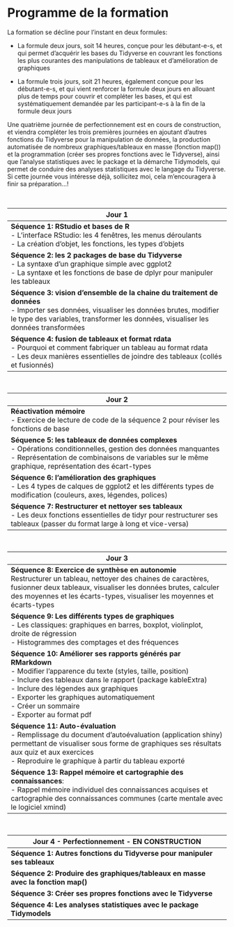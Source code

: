 # Programme de la formation

::: {align="justify"}
::: {align="justify"}
La formation se décline pour l'instant en deux formules:

-   La formule deux jours, soit 14 heures, conçue pour les débutant-e-s, et qui permet d'acquérir les bases du Tidyverse en couvrant les fonctions les plus courantes des manipulations de tableaux et d'amélioration de graphiques

-   La formule trois jours, soit 21 heures, également conçue pour les débutant-e-s, et qui vient renforcer la formule deux jours en allouant plus de temps pour couvrir et compléter les bases, et qui est systématiquement demandée par les participant-e-s à la fin de la formule deux jours

Une quatrième journée de perfectionnement est en cours de construction, et viendra compléter les trois premières journées en ajoutant d'autres fonctions du Tidyverse pour la manipulation de données, la production automatisée de nombreux graphiques/tableaux en masse (fonction map()) et la programmation (créer ses propres fonctions avec le Tidyverse), ainsi que l'analyse statistiques avec le package et la démarche Tidymodels, qui permet de conduire des analyses statistiques avec le langage du Tidyverse. Si cette journée vous intéresse déjà, sollicitez moi, cela m'encouragera à finir sa préparation...!
:::
:::

<br>

+--------------------------------------------------------------------------------------------------------------------------------------------------------------------------------------------------------------------------------+
| Jour 1                                                                                                                                                                                                                         |
+================================================================================================================================================================================================================================+
| **Séquence 1: RStudio et bases de R** <br>- L'interface RStudio: les 4 fenêtres, les menus déroulants<br>- La création d'objet, les fonctions, les types d'objets                                                              |
+--------------------------------------------------------------------------------------------------------------------------------------------------------------------------------------------------------------------------------+
| **Séquence 2: les 2 packages de base du Tidyverse**<br>- La syntaxe d'un graphique simple avec ggplot2<br>- La syntaxe et les fonctions de base de dplyr pour manipuler les tableaux                                           |
+--------------------------------------------------------------------------------------------------------------------------------------------------------------------------------------------------------------------------------+
| **Séquence 3: vision d'ensemble de la chaine du traitement de données**<br>- Importer ses données, visualiser les données brutes, modifier le type des variables, transformer les données, visualiser les données transformées |
+--------------------------------------------------------------------------------------------------------------------------------------------------------------------------------------------------------------------------------+
| **Séquence 4: fusion de tableaux et format rdata**<br>- Pourquoi et comment fabriquer un tableau au format rdata<br>- Les deux manières essentielles de joindre des tableaux (collés et fusionnés)                             |
+--------------------------------------------------------------------------------------------------------------------------------------------------------------------------------------------------------------------------------+

<br>

+--------------------------------------------------------------------------------------------------------------------------------------------------------------------------------------------------------------------------+
| Jour 2                                                                                                                                                                                                                   |
+==========================================================================================================================================================================================================================+
| **Réactivation mémoire** <br>- Exercice de lecture de code de la séquence 2 pour réviser les fonctions de base                                                                                                           |
+--------------------------------------------------------------------------------------------------------------------------------------------------------------------------------------------------------------------------+
| **Séquence 5: les tableaux de données complexes**<br>- Opérations conditionnelles, gestion des données manquantes<br>- Représentation de combinaisons de variables sur le même graphique, représentation des écart-types |
+--------------------------------------------------------------------------------------------------------------------------------------------------------------------------------------------------------------------------+
| **Séquence 6: l'amélioration des graphiques**<br>- Les 4 types de calques de ggplot2 et les différents types de modification (couleurs, axes, légendes, polices)                                                         |
+--------------------------------------------------------------------------------------------------------------------------------------------------------------------------------------------------------------------------+
| **Séquence 7: Restructurer et nettoyer ses tableaux**<br>- Les deux fonctions essentielles de tidyr pour restructurer ses tableaux (passer du format large à long et vice-versa)                                         |
+--------------------------------------------------------------------------------------------------------------------------------------------------------------------------------------------------------------------------+

<br>

+--------------------------------------------------------------------------------------------------------------------------------------------------------------------------------------------------------------------------------------------------------------------------------------------------------------------------------------+
| Jour 3                                                                                                                                                                                                                                                                                                                               |
+======================================================================================================================================================================================================================================================================================================================================+
| **Séquence 8: Exercice de synthèse en autonomie**<br>Restructurer un tableau, nettoyer des chaines de caractères, fusionner deux tableaux, visualiser les données brutes, calculer des moyennes et les écarts-types, visualiser les moyennes et écarts-types                                                                         |
+--------------------------------------------------------------------------------------------------------------------------------------------------------------------------------------------------------------------------------------------------------------------------------------------------------------------------------------+
| **Séquence 9: Les différents types de graphiques** <br>- Les classiques: graphiques en barres, boxplot, violinplot, droite de régression<br>- Histogrammes des comptages et des fréquences                                                                                                                                           |
+--------------------------------------------------------------------------------------------------------------------------------------------------------------------------------------------------------------------------------------------------------------------------------------------------------------------------------------+
| **Séquence 10: Améliorer ses rapports générés par RMarkdown**<br>- Modifier l'apparence du texte (styles, taille, position)<br>- Inclure des tableaux dans le rapport (package kableExtra)<br>- Inclure des légendes aux graphiques<br>- Exporter les graphiques automatiquement<br>- Créer un sommaire <br>- Exporter au format pdf |
+--------------------------------------------------------------------------------------------------------------------------------------------------------------------------------------------------------------------------------------------------------------------------------------------------------------------------------------+
| **Séquence 11: Auto-évaluation**<br>- Remplissage du document d'autoévaluation (application shiny) permettant de visualiser sous forme de graphiques ses résultats aux quiz et aux exercices<br>- Reproduire le graphique à partir du tableau exporté                                                                                |
+--------------------------------------------------------------------------------------------------------------------------------------------------------------------------------------------------------------------------------------------------------------------------------------------------------------------------------------+
| **Séquence 13: Rappel mémoire et cartographie des connaissances**:<br>- Rappel mémoire individuel des connaissances acquises et cartographie des connaissances communes (carte mentale avec le logiciel xmind)                                                                                                                       |
+--------------------------------------------------------------------------------------------------------------------------------------------------------------------------------------------------------------------------------------------------------------------------------------------------------------------------------------+

<br>

+---------------------------------------------------------------------------------------+
| Jour 4 - Perfectionnement - EN CONSTRUCTION                                           |
+=======================================================================================+
| **Séquence 1: Autres fonctions du Tidyverse pour manipuler ses tableaux**<br>         |
+---------------------------------------------------------------------------------------+
| **Séquence 2: Produire des graphiques/tableaux en masse avec la fonction map()** <br> |
+---------------------------------------------------------------------------------------+
| **Séquence 3: Créer ses propres fonctions avec le Tidyverse** <br>                    |
+---------------------------------------------------------------------------------------+
| **Séquence 4: Les analyses statistiques avec le package Tidymodels** <br>             |
+---------------------------------------------------------------------------------------+

